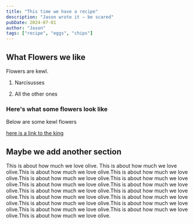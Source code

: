 ```yaml
---
title: "This time we have a recipe"
description: "Jason wrote it — be scared"
pubDate: 2024-07-01
author: "Jason"
tags: ["recipe", "eggs", "chips"]
---
```



## What Flowers we like

Flowers are kewl.

1. Narcisusses

2. All the other ones

### Here's what some flowers look like

Below are some kewl flowers

<NarcImageWithCaption
  src={artichoke}
  alt="an artichoke"
  caption="An Artichoke"
/>
<NarcImageWithCaption
  src={flower}
  alt="a zennia"
  caption="Purple Zennia"
/>
<NarcImageWithCaption
  src={ugh}
  alt="a flower"
  caption="orange zennia"
/>
<NarcImageWithCaption
  src={foo}
  alt="a loofah"
  caption="Loooooooofah"
/>

[here is a link to the king](https://en.wikipedia.org/wiki/Monty_Don)

## Maybe we add another section

This is about how much we love olive. This is about how much we love olive.This is about how much we love olive.This is about how much we love olive.This is about how much we love olive.This is about how much we love olive.This is about how much we love olive.This is about how much we love olive.This is about how much we love olive.This is about how much we love olive.This is about how much we love olive.This is about how much we love olive.This is about how much we love olive.This is about how much we love olive.This is about how much we love olive.This is about how much we love olive.This is about how much we love olive.
